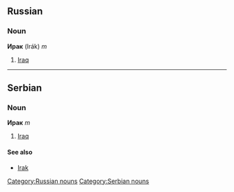 ==Russian==
[[Category:Russian nouns]]
===Noun===
'''Ирак''' (Irák) ''m''
#[[Iraq]]


----

==Serbian==
===Noun===
'''Ирак''' ''m''
#[[Iraq]]
====See also====
*[[Irak]]
[[Category:Serbian nouns]]